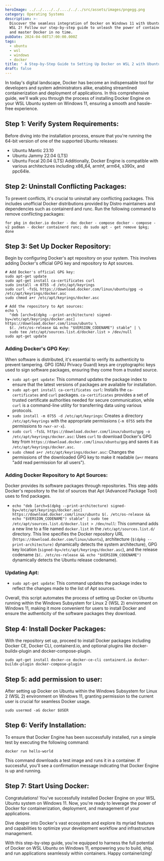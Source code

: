 ```yaml
---
heroImage: ../../..../../..../../../src/assets/images/pngegg.png
category: Operating Systems
description: >-
  Discover the seamless integration of Docker on Windows 11 with Ubuntu through
  WSL 2! Follow our step-by-step guide to unleash the power of containerization
  and master Docker in no time.
pubDate: 2024-04-08T17:00:00.000Z
tags:
  - ubuntu
  - wsl
  - windows
  - docker
title: ' A Step-by-Step Guide to Setting Up Docker on WSL 2 with Ubuntu on Windows 11'
draft: false
---
```


In today's digital landscape, Docker has become an indispensable tool for developers and system administrators alike, enabling streamlined containerization and deployment of applications. In this comprehensive guide, we'll walk you through the process of installing Docker Engine on your WSL Ubuntu system on Windows 11, ensuring a smooth and hassle-free experience.

## Step 1: Verify System Requirements:

Before diving into the installation process, ensure that you're running the 64-bit version of one of the supported Ubuntu releases:

* Ubuntu Mantic 23.10
* Ubuntu Jammy 22.04 (LTS)
* Ubuntu Focal 20.04 (LTS)
  Additionally, Docker Engine is compatible with various architectures including x86\_64, armhf, arm64, s390x, and ppc64le.

## Step 2: Uninstall Conflicting Packages:

To prevent conflicts, it's crucial to uninstall any conflicting packages. This includes unofficial Docker distributions provided by Distro maintainers and dependencies such as containerd and runc.
Run the following command to remove conflicting packages:

```shell
for pkg in docker.io docker - doc docker - compose docker - compose - v2 podman - docker containerd runc; do sudo apt - get remove $pkg; done

```

## Step 3:  Set Up Docker Repository:

Begin by configuring Docker's apt repository on your system. This involves adding Docker's official GPG key and repository to Apt sources.

```shell
# Add Docker's official GPG key:
sudo apt-get update
sudo apt-get install ca-certificates curl
sudo install -m 0755 -d /etc/apt/keyrings
sudo curl -fsSL https://download.docker.com/linux/ubuntu/gpg -o /etc/apt/keyrings/docker.asc
sudo chmod a+r /etc/apt/keyrings/docker.asc

# Add the repository to Apt sources:
echo \
  "deb [arch=$(dpkg --print-architecture) signed-by=/etc/apt/keyrings/docker.asc] https://download.docker.com/linux/ubuntu \
  $(. /etc/os-release && echo "$VERSION_CODENAME") stable" | \
  sudo tee /etc/apt/sources.list.d/docker.list > /dev/null
sudo apt-get update
```

### Adding Docker's GPG Key:

When software is distributed, it's essential to verify its authenticity to prevent tampering. GPG (GNU Privacy Guard) keys are cryptographic keys used to sign software packages, ensuring they come from a trusted source.

* `sudo apt-get update`: This command updates the package index to ensure that the latest versions of packages are available for installation.
* `sudo apt-get install ca-certificates curl`: Installs the `ca-certificates` and `curl` packages. `ca-certificates` provides a set of trusted certificate authorities needed for secure communication, while `curl` is a command-line utility for transferring data using various protocols.
* `sudo install -m 0755 -d /etc/apt/keyrings`: Creates a directory `/etc/apt/keyrings` with the appropriate permissions (`-m 0755` sets the permissions to `rwxr-xr-x`).
* `sudo curl -fsSL https://download.docker.com/linux/ubuntu/gpg -o /etc/apt/keyrings/docker.asc`: Uses `curl` to download Docker's GPG key from `https://download.docker.com/linux/ubuntu/gpg` and saves it as `/etc/apt/keyrings/docker.asc`.
* `sudo chmod a+r /etc/apt/keyrings/docker.asc`: Changes the permissions of the downloaded GPG key to make it readable (`a+r` means "add read permission for all users").

### Adding Docker Repository to Apt Sources:

Docker provides its software packages through repositories. This step adds Docker's repository to the list of sources that Apt (Advanced Package Tool) uses to find packages.

* `echo "deb [arch=$(dpkg --print-architecture) signed-by=/etc/apt/keyrings/docker.asc] https://download.docker.com/linux/ubuntu $(. /etc/os-release && echo "$VERSION_CODENAME") stable" | sudo tee /etc/apt/sources.list.d/docker.list > /dev/null`: This command adds a new line to a file named `docker.list` in the `/etc/apt/sources.list.d/` directory. This line specifies the Docker repository URL (`https://download.docker.com/linux/ubuntu`), architecture (`$(dpkg --print-architecture)` dynamically detects the system architecture), GPG key location (`signed-by=/etc/apt/keyrings/docker.asc`), and the release codename (`$(. /etc/os-release && echo "$VERSION_CODENAME")` dynamically detects the Ubuntu release codename).

### Updating Apt:

* `sudo apt-get update`: This command updates the package index to reflect the changes made to the list of Apt sources.

Overall, this script automates the process of setting up Docker on Ubuntu running within the Windows Subsystem for Linux 2 (WSL 2) environment on Windows 11, making it more convenient for users to install Docker and ensure the authenticity of the software packages they download.

## Step 4: Install Docker Packages:

With the repository set up, proceed to install Docker packages including Docker CE, Docker CLI, containerd.io, and optional plugins like docker-buildx-plugin and docker-compose-plugin.

```shell
sudo apt-get install docker-ce docker-ce-cli containerd.io docker-buildx-plugin docker-compose-plugin
```

## Step 5: add permission to user:

After setting up Docker on Ubuntu within the Windows Subsystem for Linux 2 (WSL 2) environment on Windows 11, granting permission to the current user is crucial for seamless Docker usage.

```shell
sudo usermod -aG docker $USER
```

## Step 6: Verify Installation:

To ensure that Docker Engine has been successfully installed, run a simple test by executing the following command:

```shell
docker run hello-world
```

This command downloads a test image and runs it in a container. If successful, you'll see a confirmation message indicating that Docker Engine is up and running.

## Step 7: Start Using Docker:

Congratulations! You've successfully installed Docker Engine on your WSL Ubuntu system on Windows 11. Now, you're ready to leverage the power of Docker for containerization, deployment, and management of your applications.

Dive deeper into Docker's vast ecosystem and explore its myriad features and capabilities to optimize your development workflow and infrastructure management.

With this step-by-step guide, you're equipped to harness the full potential of Docker on WSL Ubuntu on Windows 11, empowering you to build, ship, and run applications seamlessly within containers. Happy containerizing!
